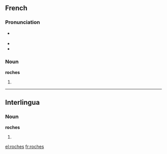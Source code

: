==French==

===Pronunciation===
* {{IPA|/ʁɔʃ/|lang=fr}} {{X-SAMPA|/ROS/}}
* {{rhymes|ɔʃ|lang=fr}}
* {{homophones|roche|lang=fr}}

===Noun===
'''roches''' {{f|p}}

# {{plural of|roche|lang=fr}}

----

==Interlingua==

===Noun===
'''roches'''

# {{plural of|roc|lang=ia}}

[[el:roches]]
[[fr:roches]]